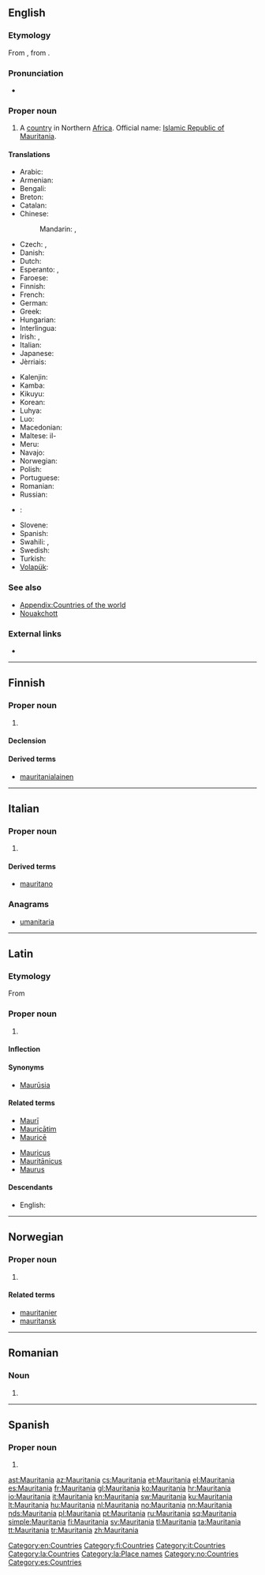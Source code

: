 {{also|Mauritánia|Mauritânia|Mauritània}}
==English==

===Etymology===
From {{etyl|la|en}} {{term|Mauritania|lang=la}}, from {{term|Maurus||Moor|lang=la}}.

===Pronunciation===
* {{audio|En-us-Mauritania.ogg|Audio (US)}}

===Proper noun===
{{en-proper noun}}

# A [[country]] in Northern [[Africa]]. Official name: [[Islamic Republic of Mauritania]].
<!-- encyclopedic: see Wikipedia for this
# Name of an ocean liner built in the 20th [[century]].
-->

====Translations====
{{trans-top|Islamic Republic of Mauritania}}
* Arabic: {{t|ar|موريتانيا|f|tr=muritaaniya}}
* Armenian: {{t|hy|Մավրիտանիա|tr=Mavritania}}
* Bengali: {{t|bn|মৌরিতানিয়া}}
* Breton: {{t|br|Maouritania}}
* Catalan: {{t+|ca|Mauritània|f}}
* Chinese:
*: Mandarin: {{t|cmn|毛里塔尼亞|sc=Hani}}, {{t+|cmn|毛里塔尼亚|tr=Máolǐtǎníyà|sc=Hani}}
* Czech: {{t+|cs|Mauritánie|f}}, {{t|cs|Mauretánie|f}}
* Danish: {{t+|da|Mauretanien}}
* Dutch: {{t|nl|Mauretanië}}
* Esperanto: {{t|eo|Maŭritanio}}, {{t|eo|Maŭritanujo}}
* Faroese: {{t|fo|Móritania}}
* Finnish: {{t+|fi|Mauritania}}
* French: {{t+|fr|Mauritanie|f}}
* German: {{t+|de|Mauretanien}}
* Greek: {{t+|el|Μαυριτανία|f}}
* Hungarian: {{t+|hu|Mauritánia}}
* Interlingua: {{t|ia|Mauritania}}
* Irish: {{t|ga|Máratáin|f|alt=An Mháratáin}}, {{t|ga|Poblacht Ioslamach na Máratáine|f}}
* Italian: {{t+|it|Mauritania|f}}
* Japanese: {{t|ja|モーリタニア|tr=Mōritania}}
* Jèrriais: {{t|roa-jer|Mauritannie|f}}
{{trans-mid}}
* Kalenjin: {{t|kln|Moritenia}}
* Kamba: {{t|kam|Moritania}}
* Kikuyu: {{t|ki|Moritenia}}
* Korean: {{t|ko|모리타니|tr=Moritani|sc=Hang}}
* Luhya: {{t|luy|Moritenia}}
* Luo: {{t|luo|Moritenia}}
* Macedonian: {{t|mk|Мавританија|f|tr=Mavritánija}}
* Maltese: il-{{t|mt|Mawritanja}}
* Meru: {{t|mer|Moritania}}
* Navajo: {{t|nv|Moowitéínya}}
* Norwegian: {{t+|no|Mauritania}}
* Polish: {{t+|pl|Mauretania}}
* Portuguese: {{t+|pt|Mauritânia|f}}
* Romanian: {{t|ro|Mauritania|f}}
* Russian: {{t+|ru|Мавритания|f|tr=Mavritánija}}
* {{ttbc|sh}}: {{t|sh|Mauretanija|f}}
* Slovene: {{t|sl|Mavretánija|f}}
* Spanish: {{t+|es|Mauritania|f}}
* Swahili: {{t+|sw|Moritania}}, {{t|sw|Umoritani}}
* Swedish: {{t+|sv|Mauretanien}}
* Turkish: {{t+|tr|Moritanya}}
* [[Volapük]]: {{t+|vo|Moritän}}
{{trans-bottom}}

===See also===
* [[Appendix:Countries of the world]]
* [[Nouakchott]]

===External links===
* {{pedialite|Mauritania}}

[[Category:en:Countries]]

----

==Finnish==
{{wikipedia|lang=fi}}

===Proper noun===
{{fi-proper noun}}

# {{l|en|Mauritania}}

====Declension====
{{fi-decl-kulkija|Mauritani|a|nopl=1}}

====Derived terms====
* [[mauritanialainen]]

[[Category:fi:Countries]]

----

==Italian==
{{wikipedia|lang=it}}

===Proper noun===
{{it-proper noun|f}}

# {{l|en|Mauritania}}

====Derived terms====
* [[mauritano]]

===Anagrams===
* [[umanitaria#Italian|umanitaria]]

[[Category:it:Countries]]

----

==Latin==

===Etymology===
From {{term|Maurus||Moor|lang=la}}

===Proper noun===
{{la-proper noun|Mauritānia|Mauritaniae|Mauritāniae|f|first}}

# {{l|en|Mauritania}}

====Inflection====
{{la-decl-1st-loc|num=sg|Mauritāni}}

====Synonyms====
* [[Maurusia|Maurūsia]]

====Related terms====
{{top2}}
* [[Mauri|Maurī]]
* [[Mauricatim|Mauricātim]]
* [[Maurice#Latin|Mauricē]]
{{mid2}}
* [[Mauricus]]
* [[Mauritanicus|Mauritānicus]]
* [[Maurus]]
{{bottom}}

====Descendants====
* English: {{l|en|Mauritania}}

[[Category:la:Countries]]
[[Category:la:Place names]]

----

==Norwegian==

===Proper noun===
{{head|no|proper noun}}

# {{l|en|Mauritania}}

====Related terms====
* [[mauritanier]]
* [[mauritansk]]

[[Category:no:Countries]]

----

==Romanian==

===Noun===
{{head|ro|proper noun|g=f}}

# {{l|en|Mauritania}}

----

==Spanish==
{{wikipedia|lang=es}}

===Proper noun===
{{es-proper noun|f}}

# {{l|en|Mauritania}}

[[Category:es:Countries]]

[[ast:Mauritania]]
[[az:Mauritania]]
[[cs:Mauritania]]
[[et:Mauritania]]
[[el:Mauritania]]
[[es:Mauritania]]
[[fr:Mauritania]]
[[gl:Mauritania]]
[[ko:Mauritania]]
[[hr:Mauritania]]
[[io:Mauritania]]
[[it:Mauritania]]
[[kn:Mauritania]]
[[sw:Mauritania]]
[[ku:Mauritania]]
[[lt:Mauritania]]
[[hu:Mauritania]]
[[nl:Mauritania]]
[[no:Mauritania]]
[[nn:Mauritania]]
[[nds:Mauritania]]
[[pl:Mauritania]]
[[pt:Mauritania]]
[[ru:Mauritania]]
[[sq:Mauritania]]
[[simple:Mauritania]]
[[fi:Mauritania]]
[[sv:Mauritania]]
[[tl:Mauritania]]
[[ta:Mauritania]]
[[tt:Mauritania]]
[[tr:Mauritania]]
[[zh:Mauritania]]